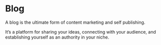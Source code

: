 
<Meta title="design system/organisms/blog" />

# Blog

A blog is the ultimate form of content marketing and self publishing. 

It’s a platform for sharing your ideas, connecting with your audience, and establishing yourself as an authority in your niche. 

<Canvas>
  <Story name="blog">
    <Blog />
  </Story>
</Canvas>